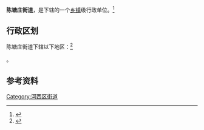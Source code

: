 {{中国乡级行政区|12/01/03/010/000}}

'''陈塘庄街道'''，是{{PRC admin/fullname|12/01/03/010/000|3}}下辖的一个[[乡镇|乡镇]]级行政单位。<ref>{{PRC admin/ref sgc|{{PRC admin/parent|12/01/03/010/000}}}}</ref>

== 行政区划 ==

陈塘庄街道下辖以下地区：<ref>{{PRC admin/ref sgc|12/01/03/010/000}}</ref>

{{PRC admin/children|12/01/03/010/000}}。

== 参考资料 ==

{{Reflist|2}}

{{天津市河西区行政区划}}
{{天津行政区划小作品}}

[[Category:河西区街道|Category:河西区街道]]